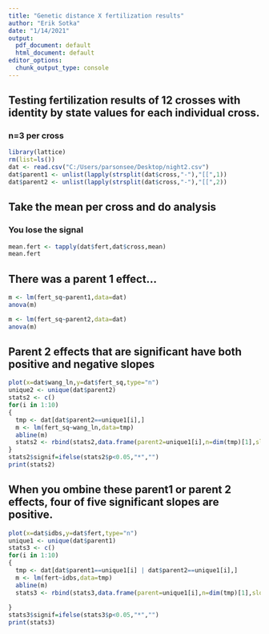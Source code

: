 ---
title: "Genetic distance X fertilization results"
author: "Erik Sotka"
date: "1/14/2021"
output:
  pdf_document: default
  html_document: default
editor_options: 
  chunk_output_type: console
---

## Testing fertilization results of 12 crosses with identity by state values for each individual cross.  
### n=3 per cross

```{r}
library(lattice)
rm(list=ls())
dat <- read.csv("C:/Users/parsonsee/Desktop/night2.csv")
dat$parent1 <- unlist(lapply(strsplit(dat$cross,"-"),"[[",1))
dat$parent2 <- unlist(lapply(strsplit(dat$cross,"-"),"[[",2))

```

## Take the mean per cross and do analysis
### You lose the signal

```{r}
mean.fert <- tapply(dat$fert,dat$cross,mean)
mean.fert
```

## There was a parent 1 effect...

```{r}

m <- lm(fert_sq~parent1,data=dat)
anova(m)
```



```{r}
m <- lm(fert_sq~parent2,data=dat)
anova(m)
```

## Parent 2 effects that are significant have both positive and negative slopes

```{r}
plot(x=dat$wang_ln,y=dat$fert_sq,type="n")
unique2 <- unique(dat$parent2)
stats2 <- c()
for(i in 1:10)
{
  tmp <- dat[dat$parent2==unique1[i],]
  m <- lm(fert_sq~wang_ln,data=tmp)
  abline(m)
  stats2 <- rbind(stats2,data.frame(parent2=unique1[i],n=dim(tmp)[1],slope=summary(m)$coefficients[2],r2=round(summary(m)$r.squared,3),p=round(anova(m)$"Pr(>F)"[1],3)))
}
stats2$signif=ifelse(stats2$p<0.05,"*","")
print(stats2)
```

## When you ombine these parent1 or parent 2 effects, four of five significant slopes are positive.

```{r}
plot(x=dat$idbs,y=dat$fert,type="n")
unique1 <- unique(dat$parent1)
stats3 <- c()
for(i in 1:10)
{
  tmp <- dat[dat$parent1==unique1[i] | dat$parent2==unique1[i],]
  m <- lm(fert~idbs,data=tmp)
  abline(m)
  stats3 <- rbind(stats3,data.frame(parent=unique1[i],n=dim(tmp)[1],slope=summary(m)$coefficients[2],r2=round(summary(m)$r.squared,3),p=round(anova(m)$"Pr(>F)"[1],3)))
  
}
stats3$signif=ifelse(stats3$p<0.05,"*","")
print(stats3)
```



